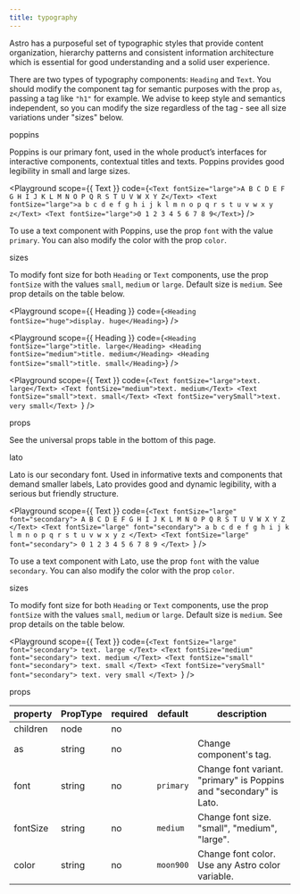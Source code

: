 ```yaml
---
title: typography
---
```



<Text font="secondary" fontSize="large" color="moon400" marginBottom={5}>
  Astro has a purposeful set of typographic styles that provide content organization, hierarchy
  patterns and consistent information architecture which is essential for good understanding and a
  solid user experience.
</Text>

There are two types of typography components: `Heading` and `Text`. You should modify the component tag for semantic purposes with the prop `as`, passing a tag like `"h1"` for example. We advise to keep style and semantics independent, so you can modify the size regardless of the tag - see all size variations under "sizes" below.

<Text as="h2">poppins</Text>

Poppins is our primary font, used in the whole product’s interfaces for interactive components, contextual titles and texts. Poppins provides good legibility in small and large sizes.

<Playground
  scope={{ Text }}
  code={`
  <Text fontSize="large">A B C D E F G H I J K L M N O P Q R S T U V W X Y Z</Text>
  <Text fontSize="large">a b c d e f g h i j k l m n o p q r s t u v w x y z</Text>
  <Text fontSize="large">0 1 2 3 4 5 6 7 8 9</Text>
  `}
/>

To use a text component with Poppins, use the prop `font` with the value `primary`. You can also modify the color with the prop `color`.

<Text as="h3">sizes</Text>

To modify font size for both `Heading` or `Text` components, use the prop `fontSize` with the values `small`, `medium` or `large`. Default size is `medium`. See prop details on the table below.

<Playground scope={{ Heading }} code={`<Heading fontSize="huge">display. huge</Heading>`} />

<Playground
  scope={{ Heading }}
  code={`<Heading fontSize="large">title. large</Heading>
  <Heading fontSize="medium">title. medium</Heading>
  <Heading fontSize="small">title. small</Heading>`}
/>

<Playground
  scope={{ Text }}
  code={`<Text fontSize="large">text. large</Text>
  <Text fontSize="medium">text. medium</Text>
  <Text fontSize="small">text. small</Text>
  <Text fontSize="verySmall">text. very small</Text>
`}
/>

<Text as="h3">props</Text>

See the universal props table in the bottom of this page.

<Text as="h2">lato</Text>

Lato is our secondary font. Used in informative texts and components that demand smaller labels, Lato provides good and dynamic legibility, with a serious but friendly structure.

<Playground
  scope={{ Text }}
  code={`<Text fontSize="large" font="secondary">
    A B C D E F G H I J K L M N O P Q R S T U V W X Y Z
  </Text>
  <Text fontSize="large" font="secondary">
    a b c d e f g h i j k l m n o p q r s t u v w x y z
  </Text>
  <Text fontSize="large" font="secondary">
    0 1 2 3 4 5 6 7 8 9
  </Text>
`}
/>

To use a text component with Lato, use the prop `font` with the value `secondary`. You can also modify the color with the prop `color`.

<Text as="h3">sizes</Text>

To modify font size for both `Heading` or `Text` components, use the prop `fontSize` with the values `small`, `medium` or `large`. Default size is `medium`. See prop details on the table below.

<Playground
  scope={{ Text }}
  code={`<Text fontSize="large" font="secondary">
    text. large
  </Text>
  <Text fontSize="medium" font="secondary">
    text. medium
  </Text>
  <Text fontSize="small" font="secondary">
    text. small
  </Text>
  <Text fontSize="verySmall" font="secondary">
    text. very small
  </Text>
`}
/>

<Text as="h3">props</Text>

<PropsTableWrapper>
  <table>
    <thead>
      <tr>
        <th>property</th>
        <th>PropType</th>
        <th>required</th>
        <th>default</th>
        <th>description</th>
      </tr>
    </thead>
    <tbody>
      <tr>
        <td>children</td>
        <td>node</td>
        <td>no</td>
        <td></td>
        <td></td>
      </tr>
      <tr>
        <td>as</td>
        <td>string</td>
        <td>no</td>
        <td></td>
        <td>Change component's tag.</td>
      </tr>
      <tr>
        <td>font</td>
        <td>string</td>
        <td>no</td>
        <td>
          <code>primary</code>
        </td>
        <td>
          Change font variant. "primary" is Poppins and "secondary" is Lato.
        </td>
      </tr>
      <tr>
        <td>fontSize</td>
        <td>string</td>
        <td>no</td>
        <td>
          <code>medium</code>
        </td>
        <td>Change font size. "small", "medium", "large".</td>
      </tr>
      <tr>
        <td>color</td>
        <td>string</td>
        <td>no</td>
        <td>
          <code>moon900</code>
        </td>
        <td>Change font color. Use any Astro color variable.</td>
      </tr>
    </tbody>
  </table>
</PropsTableWrapper>
